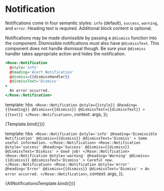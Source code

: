 
<Meta title="Rose/Notification" component="Notification" />

# Notification

Notifications come in four semantic styles: `info` (default), `success`,
`warning`, and `error`. Heading text is required. Additional block content
is optional.

Notifications may be made dismissible by passing a `@dismiss` function into
the component. Dismissible notifications _must_ also have `@dismissText`.
This component does not handle dismissal though. Be sure your `@dismiss`
handler takes appropriate action and hides the notification.

```handlebars
<Rose::Notification
  @style='info'
  @heading='Alert Notification'
  @dismiss={{dismissHandler}}
  @dismissText='Dismiss'
>
  An error occurred.
</Rose::Notification>
```

  template: hbs`
      <Rose::Notification
        @style={{style}}
        @heading={{heading}}
        @dismiss={{dismiss}}
        @dismissText={{dismissText}}
      >
        {{text}}
      </Rose::Notification>`,
  context: args,
});

<Preview>
  <Story
    name="Basic Notification"
    args={{
      text: 'Some useful information',
      heading: 'Notification without dismissal',
      style: 'info',
    }}
    argTypes={{
      style: {
        control: 'select',
        options: ['info', 'success', 'warning', 'error'],
      },
    }}
  >
    {Template.bind({})}
  </Story>
</Preview>

  template: hbs`
      <Rose::Notification
        @style='info'
        @heading='Dismissible Notification'
        @dismiss={{dismiss}}
        @dismissText='Dismiss'
      >
        Some useful information.
      </Rose::Notification>
      <Rose::Notification
        @style='success'
        @heading='Success'
        @dismiss={{dismiss}}
        @dismissText='Dismiss'
      >
        Good job!
      </Rose::Notification>
      <Rose::Notification
        @style='warning'
        @heading='Warning'
        @dismiss={{dismiss}}
        @dismissText='Dismiss'
      >
        Careful now.
      </Rose::Notification>
      <Rose::Notification
        @style='error'
        @heading='Error'
        @dismiss={{dismiss}}
        @dismissText='Dismiss'
      >
        An error occurred.
      </Rose::Notification>`,
  context: args,
});

<Preview>
  <Story
    name="Basic Notifications with Dismissal"
    height="30rem"
    argTypes={{ dismiss: { action: 'dismiss' } }}
  >
    {AllNotificationsTemplate.bind({})}
  </Story>
</Preview>
